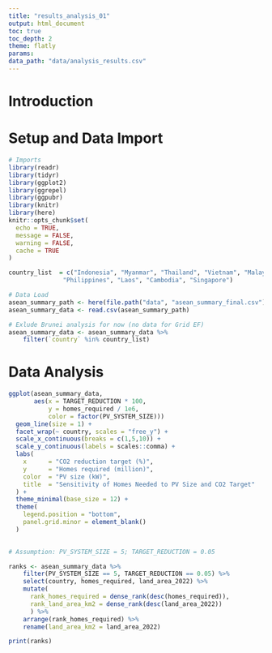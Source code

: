 ```yaml
---
title: "results_analysis_01"
output: html_document
toc: true
toc_depth: 2
theme: flatly
params:
data_path: "data/analysis_results.csv"
---
```


# Introduction

# Setup and Data Import
```r

# Imports
library(readr)
library(tidyr)
library(ggplot2)
library(ggrepel)
library(ggpubr)
library(knitr)
library(here)
knitr::opts_chunk$set(
  echo = TRUE,
  message = FALSE,
  warning = FALSE,
  cache = TRUE
)

country_list  = c("Indonesia", "Myanmar", "Thailand", "Vietnam", "Malaysia",
               "Philippines", "Laos", "Cambodia", "Singapore")

# Data Load
asean_summary_path <- here(file.path("data", "asean_summary_final.csv"))
asean_summary_data <- read.csv(asean_summary_path)

# Exlude Brunei analysis for now (no data for Grid EF)
asean_summary_data <- asean_summary_data %>%
    filter(`country` %in% country_list)

```

# Data Analysis
```r

ggplot(asean_summary_data,
       aes(x = TARGET_REDUCTION * 100,
           y = homes_required / 1e6,
           color = factor(PV_SYSTEM_SIZE)))
  geom_line(size = 1) +
  facet_wrap(~ country, scales = "free_y") +
  scale_x_continuous(breaks = c(1,5,10)) +
  scale_y_continuous(labels = scales::comma) +
  labs(
    x      = "CO2 reduction target (%)",
    y      = "Homes required (million)",
    color  = "PV size (kW)",
    title  = "Sensitivity of Homes Needed to PV Size and CO2 Target"
  ) +
  theme_minimal(base_size = 12) +
  theme(
    legend.position = "bottom",
    panel.grid.minor = element_blank()
  )
  
```

```r

# Assumption: PV_SYSTEM_SIZE = 5; TARGET_REDUCTION = 0.05

ranks <- asean_summary_data %>%
    filter(PV_SYSTEM_SIZE == 5, TARGET_REDUCTION == 0.05) %>%
    select(country, homes_required, land_area_2022) %>%
    mutate(
      rank_homes_required = dense_rank(desc(homes_required)),
      rank_land_area_km2 = dense_rank(desc(land_area_2022))
      ) %>%
    arrange(rank_homes_required) %>%
    rename(land_area_km2 = land_area_2022)

print(ranks)
```

